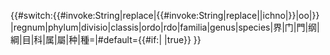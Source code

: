 <!--
Remove "ichno" and "oo" and then check for a major taxon ("oordo" becomes "rdo"):
-->{{#switch:{{#invoke:String|replace|{{#invoke:String|replace|{{lc:{{Taxon info|{{{1|Acacia}}}|rank}}}}|ichno|}}|oo|}}
|regnum|phylum|divisio|classis|ordo|rdo|familia|genus|species|界|门|門|纲|綱|目|科|属|屬|种|種=|#default={{#if:{{Taxon info|{{{1|Acacia}}}|always_display}}| |true}}
}}<noinclude>{{documentation}}</noinclude>